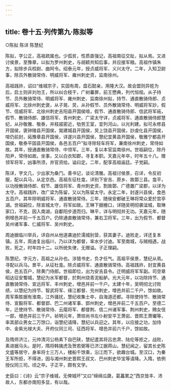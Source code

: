 ```yaml
---
---
---
```

title: 卷十五·列传第九·陈拟等
---

○陈拟  陈详  陈慧纪

陈拟，字公正，高祖疏属也。少孤贫，性质直强记，高祖南征交趾，拟从焉。又进讨侯景，至豫章，以拟为罗州刺史，与胡颖共知后事，并应接军粮。高祖作镇朱方，拟除步兵校尉、曲阿令。绍泰元年，授贞威将军、义兴太守。二年，入知卫尉事，除员外散骑常侍、明威将军、雍州刺史资，监南徐州。

高祖践祚，诏曰“维城宗子，实固有周，盘石懿亲，用隆大汉。故会盟则异姓为后，启土则非刘勿王，所以纠合枝干，广树蕃屏，前王懋典，列代恒规。从子持节、员外散骑常侍、明威将军、雍州刺史、监南徐州拟，持节、通直散骑侍郎、贞威将军、北徐州刺史褒，从子晃、炅，从孙假节、员外散骑常侍、明威将军訬，假节、信威将军、北徐州刺史吉阳县开国侯喧，假节、通直散骑侍郎、信武将军祏，假节、散骑侍郎、雄信将军、青州刺史、广梁太守详，贞戚将军、通直散骑侍郎慧纪，从孙敬雅、敬泰，并枝戚密近，劬劳王室，宜列河山，以光利建。拟可永修县开国侯，褒钟陵县开国侯，晃建城县开国侯，炅上饶县开国侯，訬虔化县开国侯，喧仍前封，祏豫章县开国侯，详遂兴县开国侯，慧纪宜黄县开国侯，敬雅宁都县开国侯，敬泰平固县开国侯，各邑五百户”拟寻除轻车将军，兼南徐州刺史，常侍如故。其年，授通直散骑常侍、中领军。三年，复以本官监南徐州。世祖嗣位，除丹阳尹，常侍如故。坐事，又以白衣知郡，寻复本职。天嘉元年卒，时年五十八。赠领军将军，凶事所须，并官资给。谥曰定。二年，配享高祖庙廷。子党嗣。

陈详，字文几，少出家为桑门。善书记，谈论清雅。高祖讨侯景，召详，令反初服，配以兵马，从定京邑。高祖东征杜龛，详别下安吉、原乡、故鄣三县。龛平，以功授散骑侍郎、假节、雄信将军、青州刺史资，割故鄣、广德置广梁郡，以详为太守。高祖践祚，改广梁为陈留，又以为陈留太守。永定二年，封遂兴县侯，食邑五百户。其年除明威将军、通直散骑常侍。三年，随侯安都破王琳将常众爱於宫亭湖。世祖嗣位，除宣城太守，将军如故。王琳下据栅口，详随吴明彻袭湓城，取琳家口，不克，因入南湖，自鄱阳步道而归。琳平，详与明彻并无功。天嘉元年，随例增邑并前一千五百户。仍除通直散骑常侍，兼右卫将军。三年，出为假节、都督吴州诸军事、仁威将军、吴州刺史。

周迪据临川举兵，详自州从他道袭迪於濡城别营，获其妻子。迪败走，详还复本镇。五年，周迪复出临川，乃以详为都督，率水步讨迪。军至南城，与贼相遇，战败，死之，时年四十二。以所统失律，无赠谥。子正理嗣。

陈慧纪，字元方，高祖之从孙也。涉猎书史，负才任气。高祖平侯景，慧纪从焉。寻配以兵马。景平，从征杜龛。除贞威将军、通直散骑常侍。高祖践祚，封宜黄县侯，邑五百户，除黄门侍郎。世祖即位，出为安吉县令。迁明威将军军副。司空章昭达征安蜀城，慧纪为水军都督，於荆州烧青泥船舻。光大元年，以功除持节、通直散骑常侍、宣远将军、丰州刺史，增邑并前一千户。太建十年，吴明彻北讨败绩，以慧纪为持节、智武将军、缘江都督、兖州刺史，增邑并前二千户，馀如故。周军乘胜据有淮南，江外骚扰，慧纪收集士卒，自海道还都。寻除使持节、散骑常侍、宣毅将军、都督郢、巴二州诸军事、郢州刺史，增邑并前二千五百户。至德二年，迁使持节、散骑常侍、云麾将军、都督荆、信二州诸军事、荆州刺史，赐女伎一部，增邑并前三千户。祯明元年，萧琮尚书左仆射安平王萧岩、晋熙王萧瓛等，率其部众男女二万馀口，诣慧纪请降，慧纪以兵迎之。其年，以应接之功，加侍中、金紫光禄大夫、开府仪同三司、征西将军、增邑并前六千户，馀如故。

及隋师济江，元帅清河公杨素下自巴硖，慧纪遣其将吕忠肃、陆伦等拒之，战败，素进据马头。是时，隋将韩擒虎及贺若弼等已济江据蒋山，慧纪闻之，留其长史陈文盛等居守，身率将士三万人，楼船千馀乘，沿江而下，欲趣台城。至汉口，为秦王军所拒，不得进，因与湘州刺史晋熙王叔文、巴州刺史毕宝等请降。入隋，依例授仪同三司。顷之卒。子正平，颇有文学。

史臣曰：《诗》云“宗子维城，无俾城坏”又曰“绵绵瓜瓞，葛藟累之”西京皆丰、沛故人，东都亦南阳多显，有以哉。

